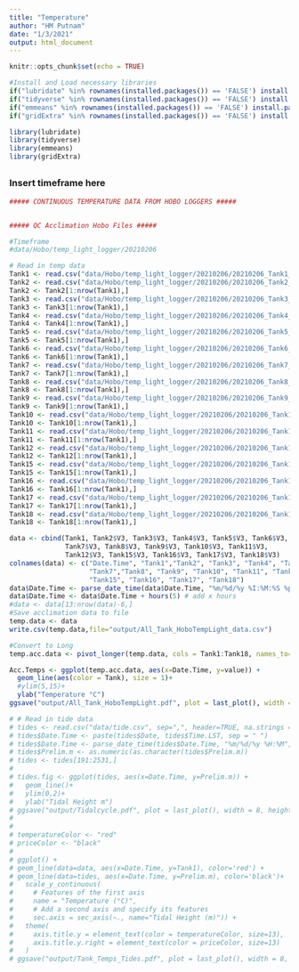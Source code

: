 ```yaml
---
title: "Temperature"
author: "HM Putnam"
date: "1/3/2021"
output: html_document
---
```


```r
knitr::opts_chunk$set(echo = TRUE)

#Install and Load necessary libraries
if("lubridate" %in% rownames(installed.packages()) == 'FALSE') install.packages('lubridate') 
if("tidyverse" %in% rownames(installed.packages()) == 'FALSE') install.packages('tidyverse') 
if("emmeans" %in% rownames(installed.packages()) == 'FALSE') install.packages('emmeans') 
if("gridExtra" %in% rownames(installed.packages()) == 'FALSE') install.packages('gridExtra') 

library(lubridate)
library(tidyverse)
library(emmeans)
library(gridExtra)
```

##  
### Insert timeframe here

```r
##### CONTINUOUS TEMPERATURE DATA FROM HOBO LOGGERS #####


##### QC Acclimation Hobo Files #####

#Timeframe
#data/Hobo/temp_light_logger/20210206

# Read in temp data 
Tank1 <- read.csv("data/Hobo/temp_light_logger/20210206/20210206_Tank1_21002975.csv", sep=",", skip=c(2), header=FALSE, na.strings = "NA")[ ,2:4]
Tank2 <- read.csv("data/Hobo/temp_light_logger/20210206/20210206_Tank2_21002981.csv", sep=",", skip=c(2), header=FALSE, na.strings = "NA")[ ,2:4]
Tank2 <- Tank2[1:nrow(Tank1),]
Tank3 <- read.csv("data/Hobo/temp_light_logger/20210206/20210206_Tank3_21002972.csv", sep=",", skip=c(2), header=FALSE, na.strings = "NA")[ ,2:4]
Tank3 <- Tank3[1:nrow(Tank1),]
Tank4 <- read.csv("data/Hobo/temp_light_logger/20210206/20210206_Tank4_21002974.csv", sep=",", skip=c(2), header=FALSE, na.strings = "NA")[ ,2:4]
Tank4 <- Tank4[1:nrow(Tank1),]
Tank5 <- read.csv("data/Hobo/temp_light_logger/20210206/20210206_Tank5_21002982.csv", sep=",", skip=c(2), header=FALSE, na.strings = "NA")[ ,2:4]
Tank5 <- Tank5[1:nrow(Tank1),]
Tank6 <- read.csv("data/Hobo/temp_light_logger/20210206/20210206_Tank6_21002973.csv", sep=",", skip=c(2), header=FALSE, na.strings = "NA")[ ,2:4]
Tank6 <- Tank6[1:nrow(Tank1),]
Tank7 <- read.csv("data/Hobo/temp_light_logger/20210206/20210206_Tank7_20937873.csv", sep=",", skip=c(2), header=FALSE, na.strings = "NA")[ ,2:4]
Tank7 <- Tank7[1:nrow(Tank1),]
Tank8 <- read.csv("data/Hobo/temp_light_logger/20210206/20210206_Tank8_21002979.csv", sep=",", skip=c(2), header=FALSE, na.strings = "NA")[ ,2:4]
Tank8 <- Tank8[1:nrow(Tank1),]
Tank9 <- read.csv("data/Hobo/temp_light_logger/20210206/20210206_Tank9_21002977.csv", sep=",", skip=c(2), header=FALSE, na.strings = "NA")[ ,2:4]
Tank9 <- Tank9[1:nrow(Tank1),]
Tank10 <- read.csv("data/Hobo/temp_light_logger/20210206/20210206_Tank10_21002978.csv", sep=",", skip=c(2), header=FALSE, na.strings = "NA")[ ,2:4]
Tank10 <- Tank10[1:nrow(Tank1),]
Tank11 <- read.csv("data/Hobo/temp_light_logger/20210206/20210206_Tank11_21002980.csv", sep=",", skip=c(2), header=FALSE, na.strings = "NA")[ ,2:4]
Tank11 <- Tank11[1:nrow(Tank1),]
Tank12 <- read.csv("data/Hobo/temp_light_logger/20210206/20210206_Tank12_21002976.csv", sep=",", skip=c(2), header=FALSE, na.strings = "NA")[ ,2:4]
Tank12 <- Tank12[1:nrow(Tank1),]
Tank15 <- read.csv("data/Hobo/temp_light_logger/20210206/20210206_Tank15_20937869.csv", sep=",", skip=c(2), header=FALSE, na.strings = "NA")[ ,2:4]
Tank15 <- Tank15[1:nrow(Tank1),]
Tank16 <- read.csv("data/Hobo/temp_light_logger/20210206/20210206_Tank16_20937870.csv", sep=",", skip=c(2), header=FALSE, na.strings = "NA")[ ,2:4]
Tank16 <- Tank16[1:nrow(Tank1),]
Tank17 <- read.csv("data/Hobo/temp_light_logger/20210206/20210206_Tank17_20937871.csv", sep=",", skip=c(2), header=FALSE, na.strings = "NA")[ ,2:4]
Tank17 <- Tank17[1:nrow(Tank1),]
Tank18 <- read.csv("data/Hobo/temp_light_logger/20210206/20210206_Tank18_20937872.csv", sep=",", skip=c(2), header=FALSE, na.strings = "NA")[ ,2:4]
Tank18 <- Tank18[1:nrow(Tank1),]

data <- cbind(Tank1, Tank2$V3, Tank3$V3, Tank4$V3, Tank5$V3, Tank6$V3,
              Tank7$V3, Tank8$V3, Tank9$V3, Tank10$V3, Tank11$V3,
              Tank12$V3, Tank15$V3, Tank16$V3, Tank17$V3, Tank18$V3)
colnames(data) <- c("Date.Time", "Tank1","Tank2", "Tank3", "Tank4", "Tank5", "Tank6",
                    "Tank7","Tank8", "Tank9", "Tank10", "Tank11", "Tank12",
                    "Tank15", "Tank16", "Tank17", "Tank18")
data$Date.Time <- parse_date_time(data$Date.Time, "%m/%d/%y %I:%M:%S %p", tz = "EST")
data$Date.Time <- data$Date.Time + hours(5) # add x hours
#data <- data[13:nrow(data)-6,]
#Save acclimation data to file
temp.data <- data
write.csv(temp.data,file="output/All_Tank_HoboTempLight_data.csv")

#Convert to Long
temp.acc.data <- pivot_longer(temp.data, cols = Tank1:Tank18, names_to="Tank" )

Acc.Temps <- ggplot(temp.acc.data, aes(x=Date.Time, y=value)) +
  geom_line(aes(color = Tank), size = 1)+
  #ylim(5,15)+
  ylab("Temperature °C")
ggsave("output/All_Tank_HoboTempLight.pdf", plot = last_plot(), width = 8, height = 4)

```

```r
# # Read in tide data 
# tides <- read.csv("data/tide.csv", sep=",", header=TRUE, na.strings = "NA")
# tides$Date.Time <- paste(tides$Date, tides$Time.LST, sep = " ")
# tides$Date.Time <- parse_date_time(tides$Date.Time, "%m/%d/%y %H:%M", tz = "EST")
# tides$Prelim.m <- as.numeric(as.character(tides$Prelim.m))
# tides <- tides[191:2531,]
# 
# tides.fig <- ggplot(tides, aes(x=Date.Time, y=Prelim.m)) +
#   geom_line()+
#   ylim(0,2)+
#   ylab("Tidal Height m")
# ggsave("output/Tidalcycle.pdf", plot = last_plot(), width = 8, height = 4)
# 
# 
# temperatureColor <- "red"
# priceColor <- "black"
# 
# ggplot() +
# geom_line(data=data, aes(x=Date.Time, y=Tank1), color='red') + 
# geom_line(data=tides, aes(x=Date.Time, y=Prelim.m), color='black')+
#   scale_y_continuous(
#     # Features of the first axis
#     name = "Temperature (°C)",
#     # Add a second axis and specify its features
#     sec.axis = sec_axis(~., name="Tidal Height (m)")) + 
#   theme(
#     axis.title.y = element_text(color = temperatureColor, size=13),
#     axis.title.y.right = element_text(color = priceColor, size=13)
#   )
# ggsave("output/Tank_Temps_Tides.pdf", plot = last_plot(), width = 8, height = 4)

```
